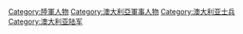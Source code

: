 [[Category:陸軍人物|Category:陸軍人物]]
[[Category:澳大利亞軍事人物|Category:澳大利亞軍事人物]]
[[Category:澳大利亚士兵|Category:澳大利亚士兵]]
[[Category:澳大利亚陆军|Category:澳大利亚陆军]]
